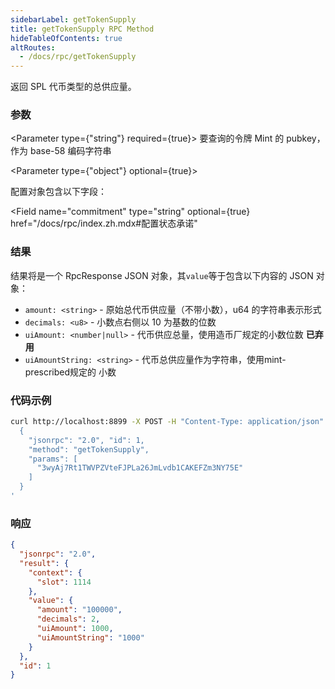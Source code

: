 ```yaml
---
sidebarLabel: getTokenSupply
title: getTokenSupply RPC Method
hideTableOfContents: true
altRoutes:
  - /docs/rpc/getTokenSupply
---
```


返回 SPL 代币类型的总供应量。

<DocSideBySide>

<DocLeftSide>

### 参数

<Parameter type={"string"} required={true}>
  要查询的令牌 Mint 的 pubkey，作为 base-58 编码字符串
</Parameter>

<Parameter type={"object"} optional={true}>

配置对象包含以下字段：

<Field
  name="commitment"
  type="string"
  optional={true}
  href="/docs/rpc/index.zh.mdx#配置状态承诺"
></Field>

</Parameter>

### 结果

结果将是一个 RpcResponse JSON 对象，其`value`等于包含以下内容的 JSON 对象：

- `amount: <string>` - 原始总代币供应量（不带小数），u64 的字符串表示形式
- `decimals: <u8>` - 小数点右侧以 10 为基数的位数
- `uiAmount: <number|null>` - 代币供应总量，使用造币厂规定的小数位数 **已弃用**
- `uiAmountString: <string>` - 代币总供应量作为字符串，使用mint-prescribed规定的
  小数

</DocLeftSide>

<DocRightSide>

### 代码示例

```bash
curl http://localhost:8899 -X POST -H "Content-Type: application/json" -d '
  {
    "jsonrpc": "2.0", "id": 1,
    "method": "getTokenSupply",
    "params": [
      "3wyAj7Rt1TWVPZVteFJPLa26JmLvdb1CAKEFZm3NY75E"
    ]
  }
'
```

### 响应

```json
{
  "jsonrpc": "2.0",
  "result": {
    "context": {
      "slot": 1114
    },
    "value": {
      "amount": "100000",
      "decimals": 2,
      "uiAmount": 1000,
      "uiAmountString": "1000"
    }
  },
  "id": 1
}
```

</DocRightSide>
</DocSideBySide>
